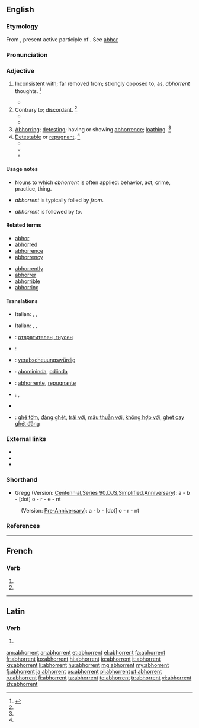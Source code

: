 ==English==
{{Webster 1913}}

===Etymology===
From {{etyl|la}} {{term|abhorrens|abhorrēns|lang=la}}, present active participle of {{term|abhorreo|abhorreō|abhor|lang=la}}. See [[abhor]]

===Pronunciation===
{{a|US}} {{IPA|/æbˈhɔɹ.ənt/|/æbˈhɑɹ.ənt/}}

===Adjective===
{{en-adj}}

# {{archaic}} Inconsistent with; far removed from; strongly opposed to, as, ''abhorrent'' thoughts. {{defdate|Late 16<sup>th</sup> century.}}<ref name=SOED>{{reference-book | last =| first = | authorlink =  | coauthors =  | editor =Brown, Lesley  | others =  | title = The Shorter Oxford English Dictionary | origdate =  | origyear = 1933| origmonth =  | url =  | format =  | accessdate =  | accessyear =  | accessmonth =  | edition = 5th | date =  | year =2003| month =  | publisher =Oxford University Press  | location =Oxford, UK | language =  | id =  | doi = | isbn =978-0-19-860575-7 | lccn = | ol = | pages =4| chapter =  | chapterurl =  | quote =}}</ref>
#* {{quote-book|year=1803|author=Edmund Burke|passage=The persons most '''abhorrent''' from blood, and treason, and arbitrary confiscation, might remain silent spectators of this civil war between the vices.|url=http://books.google.com/books?id=99gcAAAAMAAJ&dq=%22The%20persons%20most%20abhorrent%20from%20blood%20and%20treason%22&pg=PA248#v=onepage&f=false}}
# Contrary to; [[discordant]]. {{defdate|Mid 17<sup>th</sup> century.}}<ref name=SOED/>
#* {{quote-book|year=1827|author=[[w:Edward Gibbon|Edward Gibbon]]|title=The History of the Decline And Fall of the Roman Empire
|passage=This legal, and, as it should seem, injudicious profanation, so '''abhorrent''' to out stricter principles, was received with a very faint murmur, ... |url=http://books.google.com/books?id=rwoMAAAAYAAJ&dq=%22Injudicious%20profanation%2C%20so%20abhorrent%20to%20our%20stricter%20principles.%22&pg=PA82#v=onepage&f=false}}
#* {{quote-book|year=1990|author=James Hankins|title=Plato in the Italian Renaissance|passage=In establishing his ideal state he expressed some opinions utterly '''abhorrent''' to our customs and ways of living. He believed, for instance, that all wives should be held in common ... with the result that no one could tell his own children from those of a perfect stranger.|url=http://books.google.com/books?id=BLgfAAAAIAAJ&lpg=PA65&dq=abhorrent&pg=PA65#v=onepage&q=abhorrent&f=false}}
# [[abhor|Abhorring]]; [[detesting]]; having or showing [[abhorrence]]; [[loathing]]. {{defdate|Mid 18<sup>th</sup> century.}}<ref name=SOED/>
# [[detestable|Detestable]] or [[repugnant]]. {{defdate|Early 19<sup>th</sup> century.}}<ref name=SOED/>
#* {{quote-book|year=1833|author=[[w:Isaac Taylor|Isaac Taylor]]|title=Fanaticism|passage=If Pride, '''abhorrent''' as it is, and if Ambition, ...|url=http://books.google.com/books?id=uX0NAAAAYAAJ&dq=%22Pride%2C%20abhorrent'%20as%20it%20is%22&pg=PA3#v=onepage&q&f=false}}
#* {{quote-book|year=1936|title=On Being Human|author=Paul E. More|passage=That, I protest, is a doctrine psychologically impossible and ethically '''abhorrent'''.|url=http://books.google.com/books?id=qRDpbuo8t14C&lpg=PA181&dq=abhorrent&pg=PA181#v=onepage&q&f=false}}
#* {{quote-book|year=1822|author=Richard Clover|title=Leonidas|passage=The arts of pleasure in despotic courts I spurn, '''abhorrent'''; in a spotless heart I look for pleasure.|url=http://books.google.com/books?id=DbEDAAAAQAAJ&dq=The%20arts%20of%20pleasure%20in%20despotic%20courts%20I%20spurn%20abhorrent&pg=PA205#v=onepage&f=false}}

====Usage notes====
* Nouns to which ''abhorrent'' is often applied: behavior, act, crime, practice, thing.
* {{sense|opposed}} ''abhorrent'' is typically folled by ''from''.
* {{sense|contrary}} ''abhorrent'' is followed by ''to''.

====Related terms====
{{rel-top}}
* [[abhor]]
* [[abhorred]]
* [[abhorrence]]
* [[abhorrency]]
{{rel-mid}}
* [[abhorrently]]
* [[abhorrer]]
* [[abhorrible]]
* [[abhorring]]
{{rel-bottom}}

====Translations====
{{trans-top|detesting; showing abhorrence}}
* Italian: {{t+|it|ripugnante}}, {{t+|it|disgustoso}}, {{t+|it|odioso}}
{{trans-mid}}
{{trans-bottom}}

{{trans-top|contrary or repugnant}}
* Italian: {{t+|it|contrario}}, {{t+|it|incompatibile}}, {{t+|it|contro}}
{{trans-mid}}
{{trans-bottom}}

{{trans-top|detestable}}
{{trans-mid}}
{{trans-bottom}}

{{checktrans-top}}
* {{ttbc|bg}}: [[отвратителен, гнусен]]
* {{ttbc|fr}}: {{t+|fr|répugnant}}
* {{ttbc|de}}: [[verabscheuungswürdig]]
* {{ttbc|io}}: [[abomininda]], [[odiinda]]
* {{ttbc|ia}}: [[abhorrente]], [[repugnante]]
{{trans-mid}}
* {{ttbc|no}}: {{t-|no|avskyelig}}, {{t-|no|vemmelig}}
* {{ttbc|es}} {{t+|es|repugnante}}
* {{ttbc|vi}}: [[ghê tởm]], [[đáng ghét]], [[trái với]], [[mâu thuẫn với]], [[không hợp với]], [[ghét cay ghét đắng]]
{{trans-bottom}}

===External links===
* {{R:Webster 1913}}
* {{R:Century 1911}}
* {{R:OneLook}}

===Shorthand===
* Gregg (Version: [http://en.wikipedia.org/wiki/Gregg_Shorthand#Centennial_Gregg_Shorthand Centennial],[http://en.wikipedia.org/wiki/Gregg_Shorthand#Series_90_Gregg_Shorthand Series 90],[http://en.wikipedia.org/wiki/Gregg_Shorthand#Diamond_Jubilee_Gregg_Shorthand DJS],[http://en.wikipedia.org/wiki/Gregg_Shorthand#Simplified_Gregg_Shorthand Simplified],[http://en.wikipedia.org/wiki/Gregg_Shorthand#Anniversary_Gregg_Shorthand Anniversary]): a - b - [dot] o - r - e - nt
: (Version: [http://en.wikipedia.org/wiki/Gregg_Shorthand#Pre_Anniversary_Gregg_Shorthand Pre-Anniversary]): a - b - [dot] o - r - nt

===References===
<references/>

----

==French==

===Verb===
{{fr-verb-form}}

# {{conjugation of|abhorrer||3|p|pres|ind|lang=fr}}
# {{conjugation of|abhorrer||3|p|pres|sub|lang=fr}}

----

==Latin==

===Verb===
{{la-verb-form|abhorrent}}

# {{conjugation of|abhorreo|abhorreō|3|p|pres|act|ind|lang=la}}

[[am:abhorrent]]
[[ar:abhorrent]]
[[et:abhorrent]]
[[el:abhorrent]]
[[fa:abhorrent]]
[[fr:abhorrent]]
[[ko:abhorrent]]
[[hi:abhorrent]]
[[io:abhorrent]]
[[it:abhorrent]]
[[kn:abhorrent]]
[[li:abhorrent]]
[[hu:abhorrent]]
[[mg:abhorrent]]
[[my:abhorrent]]
[[fj:abhorrent]]
[[ja:abhorrent]]
[[ps:abhorrent]]
[[pl:abhorrent]]
[[pt:abhorrent]]
[[ru:abhorrent]]
[[fi:abhorrent]]
[[ta:abhorrent]]
[[te:abhorrent]]
[[tr:abhorrent]]
[[vi:abhorrent]]
[[zh:abhorrent]]